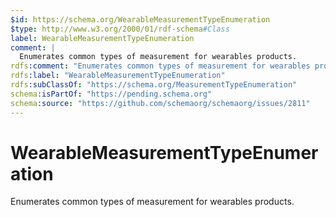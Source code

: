 ```yaml
---
$id: https://schema.org/WearableMeasurementTypeEnumeration
$type: http://www.w3.org/2000/01/rdf-schema#Class
label: WearableMeasurementTypeEnumeration
comment: |
  Enumerates common types of measurement for wearables products.
rdfs:comment: "Enumerates common types of measurement for wearables products."
rdfs:label: "WearableMeasurementTypeEnumeration"
rdfs:subClassOf: "https://schema.org/MeasurementTypeEnumeration"
schema:isPartOf: "https://pending.schema.org"
schema:source: "https://github.com/schemaorg/schemaorg/issues/2811"
---
```


# WearableMeasurementTypeEnumeration

Enumerates common types of measurement for wearables products.

